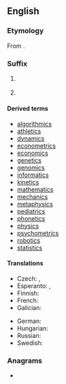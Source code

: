 {{also|ics|ICS|ICs}}
==English==

===Etymology===
From {{m|en|ic||related or pertaining to}}.

===Suffix===
{{en-suffix}}

# {{n-g|Forms nouns referring to fields of knowledge or practice.}}
#: {{synonyms|en|-logy}}
# {{n-g|Forms nouns referring to activities.}}

====Derived terms====
{{suffixsee|en}}
* [[algorithmics]]
* [[athletics]]
* [[dynamics]]
* [[econometrics]]
* [[economics]]
* [[genetics]]
* [[genomics]]
* [[informatics]]
* [[kinetics]]
* [[mathematics]]
* [[mechanics]]
* [[metaphysics]]
* [[pediatrics]]
* [[phonetics]]
* [[physics]]
* [[psychometrics]]
* [[robotics]]
* [[statistics]]

====Translations====
{{trans-top|fields of knowledge or practice}}
* Czech: {{t|cs|-ika}}, {{t|cs|-ie}}
* Esperanto: {{t|eo|-iko}}, {{t|eo|-scienco}}
* Finnish: {{t|fi|-iikka}}
* French: {{t+|fr|-ique}}
* Galician: {{t|gl|-ica|f}}
{{trans-mid}}
* German: {{t+|de|-ik}}
* Hungarian: {{t|hu|-ika}}
* Russian: {{t|ru|-ика}}
* Swedish: {{t|sv|-tik}}
{{trans-bottom}}

===Anagrams===
* {{anagrams|en|a=cis|CIS|CSI|SCI|SIC|Sci.|cis|cis-|sci|sci.|sic}}